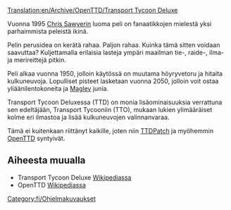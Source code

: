 [[Translation:en/Archive/OpenTTD/Transport Tycoon Deluxe]]

Vuonna 1995 [http://www.chrissawyer.com Chris Sawyerin] luoma peli on fanaatikkojen mielestä yksi parhaimmista peleistä ikinä.

Pelin perusidea on kerätä rahaa. Paljon rahaa. Kuinka tämä sitten voidaan saavuttaa? Kuljettamalla erilaisia lasteja ympäri maailman tie-, raide-, ilma- ja merireittejä pitkin.

Peli alkaa vuonna 1950, jolloin käytössä on muutama höyryvetoru ja hitaita kulkuneuvoja. Lopulliset pisteet lasketaan vuonna 2050, jolloin voit ostaa yliäänilentokoneita ja [[fi/Maglev|Maglev]] junia.

Transport Tycoon Deluxessa (TTD) on monia lisäominaisuuksia verrattuna sen edeltäjään, Transport Tycooniin (TTO), mukaan lukien ylimääräiset kolme eri ilmastoa ja lisää kulkuneuvojen valinnanvaraa.

Tämä ei kuitenkaan riittänyt kaikille, joten niin [[fi/TTDPatch|TTDPatch]] ja myöhemmin [[fi/Manual/Main Page|OpenTTD]] syntyivät.

==Aiheesta muualla==
* Transport Tycoon Deluxe [https://www.wikipedia.org/wiki/fi:Transport_Tycoon Wikipediassa]
* OpenTTD [https://www.wikipedia.org/wiki/fi:OpenTTD Wikipediassa]
[[Category:fi/Ohjelmakuvaukset]]